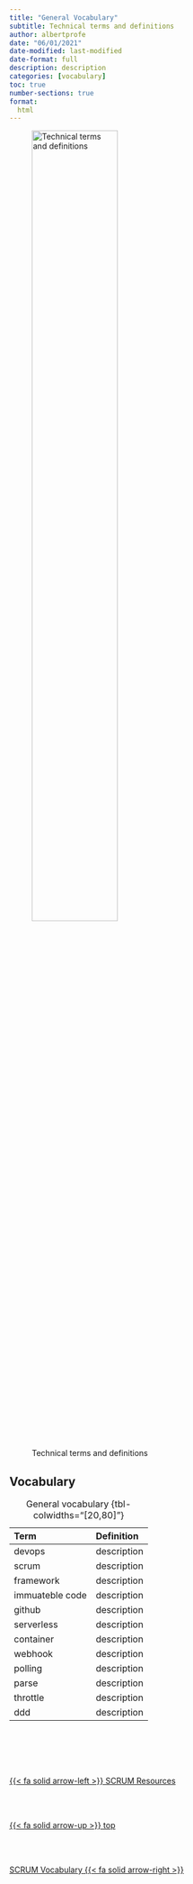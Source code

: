 ```yaml
---
title: "General Vocabulary"
subtitle: Technical terms and definitions
author: albertprofe
date: "06/01/2021"
date-modified: last-modified
date-format: full
description: description
categories: [vocabulary]
toc: true
number-sections: true
format:
  html
---
```


![Technical terms and definitions](/images/home/frontimagealbertprofeweb-vocabulary.png){width=60%}

## Vocabulary 

| Term | Definition |
|:---|:---|
| devops | description |
| scrum | description |
| framework | description |
| immuateble code | description |
| github | description |
| serverless | description |
| container | description |
| webhook | description |
| polling | description |
| parse | description |
| throttle | description |
| ddd | description |

: General vocabulary {tbl-colwidths="[20,80]"}

<!--- navLinks -->
<br><br>
<div class=row>
<br>
<div class='column left previous'>
<br>
[{{< fa solid arrow-left >}} SCRUM Resources](/scrum/resources.qmd)
<br>
</div>
<br>
<div class='column center'>
<br>
[{{< fa solid arrow-up >}} top](#top)
<br>
</div>
<br>
<div class='column right next'>
<br>
[SCRUM Vocabulary {{< fa solid arrow-right >}}](/vocabulary/vocab-scrum.qmd)
<br>
</div>
<br>
</div>
